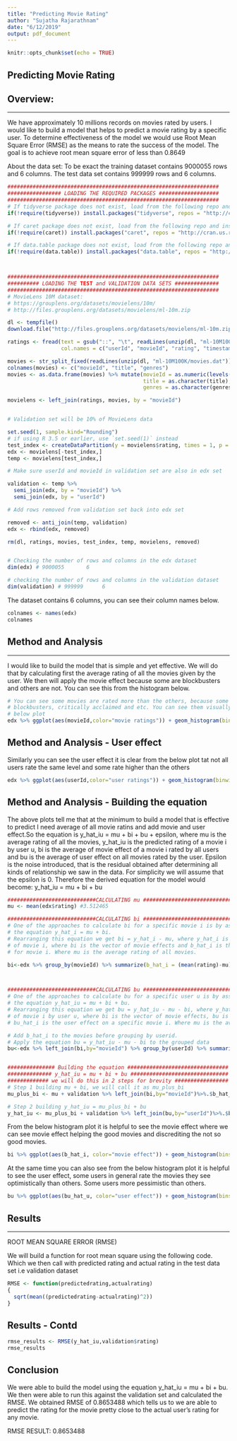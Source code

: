 ```yaml
---
title: "Predicting Movie Rating"
author: "Sujatha Rajarathnam"
date: "6/12/2019"
output: pdf_document
---
```


```r
knitr::opts_chunk$set(echo = TRUE)
```


## Predicting Movie Rating

## Overview:
__________________________________________________________________________________


We have approximately 10 millions records on movies rated by users. I would like to build a model that helps to predict a movie rating by a specific user. To determine effectiveness of the model we would use Root Mean Square Error (RMSE) as the means to rate the success of the model. 
The goal is to achieve root mean square error of less than 0.8649

About the data set:
To be exact the training dataset contains 9000055 rows and 6 columns. The test data set contains 999999 rows and 6 columns. 

```r
###################################################################
################# LOADING THE REQUIRED PACKAGES ###################
###################################################################
# If tidyverse package does not exist, load from the following repo and install it
if(!require(tidyverse)) install.packages("tidyverse", repos = "http://cran.us.r-project.org")

# If caret package does not exist, load from the following repo and install it
if(!require(caret)) install.packages("caret", repos = "http://cran.us.r-project.org")

# If data.table package does not exist, load from the following repo and install it
if(!require(data.table)) install.packages("data.table", repos = "http://cran.us.r-project.org")



###################################################################
########## LOADING THE TEST and VALIDATION DATA SETS ##############
###################################################################
# MovieLens 10M dataset:
# https://grouplens.org/datasets/movielens/10m/
# http://files.grouplens.org/datasets/movielens/ml-10m.zip

dl <- tempfile()
download.file("http://files.grouplens.org/datasets/movielens/ml-10m.zip", dl)

ratings <- fread(text = gsub("::", "\t", readLines(unzip(dl, "ml-10M100K/ratings.dat"))),
                 col.names = c("userId", "movieId", "rating", "timestamp"))

movies <- str_split_fixed(readLines(unzip(dl, "ml-10M100K/movies.dat")), "\\::", 3)
colnames(movies) <- c("movieId", "title", "genres")
movies <- as.data.frame(movies) %>% mutate(movieId = as.numeric(levels(movieId))[movieId],
                                           title = as.character(title),
                                           genres = as.character(genres))

movielens <- left_join(ratings, movies, by = "movieId")


# Validation set will be 10% of MovieLens data

set.seed(1, sample.kind="Rounding")
# if using R 3.5 or earlier, use `set.seed(1)` instead
test_index <- createDataPartition(y = movielens$rating, times = 1, p = 0.1, list = FALSE)
edx <- movielens[-test_index,]
temp <- movielens[test_index,]

# Make sure userId and movieId in validation set are also in edx set

validation <- temp %>% 
  semi_join(edx, by = "movieId") %>%
  semi_join(edx, by = "userId")

# Add rows removed from validation set back into edx set

removed <- anti_join(temp, validation)
edx <- rbind(edx, removed)

rm(dl, ratings, movies, test_index, temp, movielens, removed)


# Checking the number of rows and columns in the edx dataset
dim(edx) # 9000055       6

# checking the number of rows and columns in the validation dataset
dim(validation) # 999999      6

```
The dataset contains 6 columns, you can see their column names below.


```r
colnames <- names(edx)
colnames
```

## Method and Analysis
__________________________________________________________________________________

I would like to build the model that is simple and yet effective. We will do that by calculating first the average rating of all the movies given by the user. We then will apply the movie effect because some are blockbusters and others are not. You can see this from the histogram below.

```r
# You can see some movies are rated more than the others, because some are popular,
# blockbusters, critically acclaimed and etc. You can see them visually through the 
# below plot
edx %>% ggplot(aes(movieId,color="movie ratings")) + geom_histogram(binwidth = 5, color="green")

```
## Method and Analysis - User effect

Similarly you can see the user effect it is clear from the below plot tat not all users rate the same level and some rate higher than the others

```r
edx %>% ggplot(aes(userId,color="user ratings")) + geom_histogram(binwidth = 5, color="blue")

```

## Method and Analysis - Building the equation

The above plots tell me that at the minimum to build a model that is effective to predict I need average of all movie ratins and add movie and user effect.So the equation is y_hat_iu = mu + bi + bu + epsilon, where mu is the average rating of all the movies, y_hat_iu is the predicted rating of a movie i by user u, bi is the average of movie effect of a movie i rated by all users and bu is the average of user effect on all movies rated by the user. Epsilon is the noise introduced, that is the residual obtained after determining all kinds of relationship we saw in the data. For simplicity we will assume that the epsilon is 0. Therefore the derived equation for the model would become:
y_hat_iu = mu + bi + bu

```r
############################CALCULATING mu ###################################
mu <- mean(edx$rating) #3.512465

############################CALCULATING bi ###################################
# One of the approaches to calculate bi for a specific movie i is by assuming
# the equation y_hat_i = mu + bi.
# Rearranging this equation we get bi = y_hat_i - mu, where y_hat_i is the average ratings
# of movie i, where bi is the vector of movie effects and b_hat_i is the movie effect residual
# for movie i. Where mu is the average rating of all movies.

bi<-edx %>% group_by(movieId) %>% summarize(b_hat_i = (mean(rating)-mu))



############################CALCULATING bu ###################################
# One of the approaches to calculate bu for a specific user u is by assuming
# the equation y_hat_iu = mu + bi + bu.
# Rearranging this equation we get bu = y_hat_iu - mu - bi, where y_hat_iu is the average ratings
# of movie i by user u, where bi is the vector of movie effects, bu is the vector of user effects
# bu_hat_i is the user effect on a specific movie i. Where mu is the average rating of all movies.

# Add b_hat_i to the movies before grouping by userid.
# Apply the equation bu = y_hat_iu - mu - bi to the grouped data
bu<-edx %>% left_join(bi,by="movieId") %>% group_by(userId) %>% summarize(bu_hat_u = mean(rating-mu-b_hat_i))


############### Building the equation ################################
############## y_hat_iu = mu + bi + bu ###############################
############# we will do this in 2 steps for brevity #################
# Step 1 building mu + bi, we will call it as mu_plus_bi
mu_plus_bi <- mu + validation %>% left_join(bi,by="movieId")%>%.$b_hat_i

# Step 2 building y_hat_iu = mu_plus_bi + bu
y_hat_iu <- mu_plus_bi + validation %>% left_join(bu,by="userId")%>%.$bu_hat_u

```

From the below histogram plot it is helpful to see the movie effect where we can see movie effect helping the good movies and discrediting the not so good movies.

```r
bi %>% ggplot(aes(b_hat_i, color="movie effect")) + geom_histogram(bins=10,fill="brown")
```

At the same time you can also see from the below histogram plot it is helpful to see the user effect, some users in general rate the movies they see optimistically than others. Some users more pessimistic than others.

```r
bu %>% ggplot(aes(bu_hat_u, color="user effect")) + geom_histogram(bins=10,fill="brown")
```

## Results
__________________________________________________________________________________

ROOT MEAN SQUARE ERROR (RMSE)

We will build a function for root mean square using the following code. Which we then call with predicted rating and actual rating in the test data set i.e validation dataset

```r
RMSE <- function(predictedrating,actualrating)
{
  sqrt(mean((predictedrating-actualrating)^2))
}

```

## Results - Contd

```r
rmse_results <- RMSE(y_hat_iu,validation$rating)
rmse_results
```

## Conclusion
We were able to build the model using the equation y_hat_iu = mu + bi + bu. We then were able to run this against the validation set and calculated the RMSE. We obtained RMSE of 0.8653488 which tells us to we are able to predict the rating for the movie pretty close to the actual user's rating for any movie.

RMSE RESULT: 0.8653488